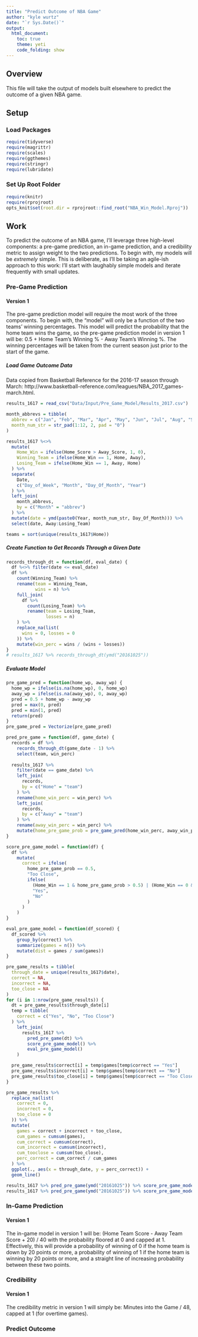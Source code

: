 ```yaml
---
title: "Predict Outcome of NBA Game"
author: "kyle wurtz"
date: "`r Sys.Date()`"
output: 
  html_document:
    toc: true
    theme: yeti
    code_folding: show
---
```


## Overview
This file will take the output of models built elsewhere to predict the outcome of a given NBA game.

## Setup
### Load Packages
```r
require(tidyverse)
require(magrittr)
require(scales)
require(ggthemes)
require(stringr)
require(lubridate)
```

### Set Up Root Folder
```r
require(knitr)
require(rprojroot)
opts_knit$set(root.dir = rprojroot::find_root("NBA_Win_Model.Rproj"))
```

## Work
To predict the outcome of an NBA game, I'll leverage three high-level components: a pre-game prediction, an in-game prediction, and a credibility metric to assign weight to the two predictions.  To begin with, my models will be *extremely* simple. This is deliberate, as I'll be taking an agile-ish approach to this work: I'll start with laughably simple models and iterate frequently with small updates.

### Pre-Game Prediction
#### Version 1
The pre-game prediction model will require the most work of the three components. To begin with, the "model" will only be a function of the two teams' winning percentages. This model will predict the probability that the home team wins the game, so the pre-game prediction model in version 1 will be: 0.5 + Home Team's Winning % - Away Team's Winning %. The winning percentages will be taken from the current season just prior to the start of the game.

##### Load Game Outcome Data
Data copied from Basketball Reference for the 2016-17 season through March: http://www.basketball-reference.com/leagues/NBA_2017_games-march.html.

```r
results_1617 = read_csv("Data/Input/Pre_Game_Model/Results_2017.csv")

month_abbrevs = tibble(
  abbrev = c("Jan", "Feb", "Mar", "Apr", "May", "Jun", "Jul", "Aug", "Sep", "Oct", "Nov", "Dec"),
  month_num_str = str_pad(1:12, 2, pad = "0")
)

results_1617 %<>% 
  mutate(
    Home_Win = ifelse(Home_Score > Away_Score, 1, 0),
    Winning_Team = ifelse(Home_Win == 1, Home, Away),
    Losing_Team = ifelse(Home_Win == 1, Away, Home)
  ) %>% 
  separate(
    Date,
    c("Day_of_Week", "Month", "Day_Of_Month", "Year")
  ) %>% 
  left_join(
    month_abbrevs,
    by = c("Month" = "abbrev")
  ) %>% 
  mutate(date = ymd(paste0(Year, month_num_str, Day_Of_Month))) %>% 
  select(date, Away:Losing_Team)

teams = sort(unique(results_1617$Home))
```

##### Create Function to Get Records Through a Given Date
```r
records_through_dt = function(df, eval_date) {
  df %<>% filter(date <= eval_date)
  df %>% 
    count(Winning_Team) %>% 
    rename(team = Winning_Team,
           wins = n) %>% 
    full_join(
      df %>% 
        count(Losing_Team) %>% 
        rename(team = Losing_Team,
               losses = n)
    ) %>% 
    replace_na(list(
      wins = 0, losses = 0
    )) %>% 
    mutate(win_perc = wins / (wins + losses))
}
# results_1617 %>% records_through_dt(ymd("20161025"))
```

##### Evaluate Model
```r
pre_game_pred = function(home_wp, away_wp) {
  home_wp = ifelse(is.na(home_wp), 0, home_wp)
  away_wp = ifelse(is.na(away_wp), 0, away_wp)
  pred = 0.5 + home_wp - away_wp
  pred = max(0, pred)
  pred = min(1, pred)
  return(pred)
}
pre_game_pred = Vectorize(pre_game_pred)

pred_pre_game = function(df, game_date) {
  records = df %>% 
    records_through_dt(game_date - 1) %>% 
    select(team, win_perc)
  
  results_1617 %>% 
    filter(date == game_date) %>% 
    left_join(
      records,
      by = c("Home" = "team")
    ) %>% 
    rename(home_win_perc = win_perc) %>% 
    left_join(
      records,
      by = c("Away" = "team")
    ) %>% 
    rename(away_win_perc = win_perc) %>% 
    mutate(home_pre_game_prob = pre_game_pred(home_win_perc, away_win_perc))
}

score_pre_game_model = function(df) {
  df %>% 
    mutate(
      correct = ifelse(
        home_pre_game_prob == 0.5,
        "Too Close",
        ifelse(
          (Home_Win == 1 & home_pre_game_prob > 0.5) | (Home_Win == 0 & home_pre_game_prob < 0.5),
          "Yes",
          "No"
        )
      )
    )
}

eval_pre_game_model = function(df_scored) {
  df_scored %>% 
    group_by(correct) %>% 
    summarize(games = n()) %>% 
    mutate(dist = games / sum(games))
}

pre_game_results = tibble(
  through_date = unique(results_1617$date),
  correct = NA,
  incorrect = NA,
  too_close = NA
)
for (i in 1:nrow(pre_game_results)) {
  dt = pre_game_results$through_date[i]
  temp = tibble(
    correct = c("Yes", "No", "Too Close")
  ) %>% 
    left_join(
      results_1617 %>% 
        pred_pre_game(dt) %>% 
        score_pre_game_model() %>% 
        eval_pre_game_model()
    )

  pre_game_results$correct[i] = temp$games[temp$correct == "Yes"]
  pre_game_results$incorrect[i] = temp$games[temp$correct == "No"]
  pre_game_results$too_close[i] = temp$games[temp$correct == "Too Close"]
}

pre_game_results %>% 
  replace_na(list(
    correct = 0,
    incorrect = 0,
    too_close = 0
  )) %>% 
  mutate(
    games = correct + incorrect + too_close,
    cum_games = cumsum(games),
    cum_correct = cumsum(correct),
    cum_incorrect = cumsum(incorrect),
    cum_tooclose = cumsum(too_close),
    perc_correct = cum_correct / cum_games
  ) %>% 
  ggplot(., aes(x = through_date, y = perc_correct)) +
  geom_line()

results_1617 %>% pred_pre_game(ymd("20161025")) %>% score_pre_game_model() 
results_1617 %>% pred_pre_game(ymd("20161025")) %>% score_pre_game_model() %>% eval_pre_game_model()

```


### In-Game Prediction
#### Version 1
The in-game model in version 1 will be: (Home Team Score - Away Team Score + 20) / 40 with the probability floored at 0 and capped at 1. Effectively, this will provide a probability of winning of 0 if the home team is down by 20 points or more, a probability of winning of 1 if the home team is winning by 20 points or more, and a straight line of increasing probability between these two points.

### Credibility
#### Version 1
The credibility metric in version 1 will simply be: Minutes into the Game / 48, capped at 1 (for overtime games). 

### Predict Outcome